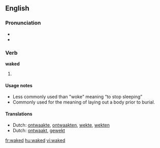 ==English==

===Pronunciation===
* {{IPA|/ˈweɪkt/}}
* {{audio|En-us-waked.ogg|Audio (US)}}

===Verb===
'''waked'''

# {{past of|[[wake]]}}

====Usage notes====
* Less commonly used than "woke" meaning “to stop sleeping”
* Commonly used for the meaning of laying out a body prior to burial.

====Translations====
* Dutch: [[ontwaakte]], [[ontwaakten]], [[wekte]], [[wekten]]
* Dutch: [[ontwaakt]], [[gewekt]]

[[fr:waked]]
[[hu:waked]]
[[vi:waked]]